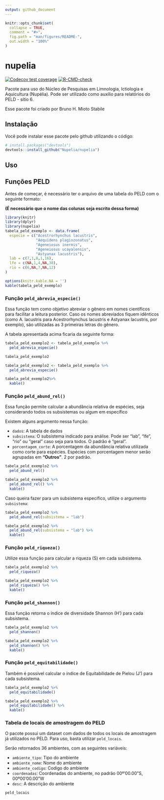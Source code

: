 ```yaml
---
output: github_document
---
```


<!-- README.md is generated from README.Rmd. Please edit that file -->

```r
knitr::opts_chunk$set(
  collapse = TRUE,
  comment = "#>",
  fig.path = "man/figures/README-",
  out.width = "100%"
)
```

# nupelia

<!-- badges: start -->
[![Codecov test coverage](https://codecov.io/gh/Nupelia/nupelia/branch/master/graph/badge.svg)](https://app.codecov.io/gh/Nupelia/nupelia?branch=master)
[![R-CMD-check](https://github.com/Nupelia/nupelia/actions/workflows/R-CMD-check.yaml/badge.svg)](https://github.com/Nupelia/nupelia/actions/workflows/R-CMD-check.yaml)
<!-- badges: end -->

Pacote para uso do Núcleo de Pesquisas em Limnologia, Ictiologia e Aquicultura (Nupélia).
Pode ser utilizado como auxílio para relatórios do PELD - sítio 6.

Esse pacote foi criado por Bruno H. Mioto Stabile

## Instalação

Você pode instalar esse pacote pelo github utilizando o código:

``` r
# install.packages("devtools")
devtools::install_github("Nupelia/nupelia")
```

## Uso

## Funções PELD

Antes de começar, é necessário ter o arquivo de uma tabela do PELD com o seguinte formato:

**(É necessário que o nome das colunas seja escrito dessa forma)**

```r
library(knitr)
library(dplyr)
library(nupelia)
tabela_peld_exemplo <- data.frame(
  especie = c("Acestrorhynchus lacustris",
              "Aequidens plagiozonatus",
              "Ageneiosus inermis",
              "Ageneiosus ucayalensis",
              "Astyanax lacustris"),
  lab = c(7,1,8,1,16),
  lfe = c(NA,1,4,NA,38),
  rio = c(6,NA,7,NA,12)
)

options(knitr.kable.NA = '')
kable(tabela_peld_exemplo)
```

### Função `peld_abrevia_especie()`

Essa função tem como objetivo abreviar o gênero em nomes científicos para facilitar a leitura posterior.
Caso os nomes abreviados fiquem idênticos (como A. lacustris para Acestrorhynchus lacustris e Astyanax lacustris, por exemplo), são utilizadas as 3 primeiras letras do gênero.

A tabela apresentada acima ficaria da seguinte forma:

```r
tabela_peld_exemplo2 <- tabela_peld_exemplo %>%
  peld_abrevia_especie()

tabela_peld_exemplo2
```

```r
tabela_peld_exemplo2 <- tabela_peld_exemplo %>% 
  peld_abrevia_especie() 

tabela_peld_exemplo2%>% 
  kable()
```

### Função `peld_abund_rel()`

Essa função permite calcular a abundância relativa de espécies, seja considerando todos os subsistemas ou algum em específico

Existem alguns argumento nessa função:

- `dados`: A tabela de dados
- `subsistema`: O subsistema indicado para análise. Pode ser "lab", "lfe", "rio" ou "geral" caso seja para todos. O padrão é "geral".
- `porcentagem_corte`: A porcentagem da abundância relativa utilizada como corte para espécies. Espécies com porcentagem menor serão agrupadas em **"Outros"**. 2 por padrão.

```r
tabela_peld_exemplo2 %>% 
  peld_abund_rel()
```

```r
tabela_peld_exemplo2 %>% 
  peld_abund_rel() %>% 
  kable()
```


Caso queira fazer para um subsistema específico, utilize o argumento `subsistema`:

```r
tabela_peld_exemplo2 %>% 
  peld_abund_rel(subsistema = "lab")
```

```r
tabela_peld_exemplo2 %>% 
  peld_abund_rel(subsistema = "lab") %>% 
  kable()
```

### Função `peld_riqueza()`

Utilize essa função para calcular a riqueza (S) em cada subsistema.

```r
tabela_peld_exemplo2 %>% 
  peld_riqueza()
```

```r
tabela_peld_exemplo2 %>% 
  peld_riqueza() %>% 
  kable()
```

### Função `peld_shannon()`

Essa função retorna o índice de diversidade Shannon (H') para cada subsistema.

```r
tabela_peld_exemplo2 %>% 
  peld_shannon()
```

```r
tabela_peld_exemplo2 %>% 
  peld_shannon() %>% 
  kable()
```

### Função `peld_equitabilidade()`

Também é possível calcular o índice de Equitabilidade de Pielou (J') para cada subsistema.

```r
tabela_peld_exemplo2 %>% 
  peld_equitabilidade()
```

```r
tabela_peld_exemplo2 %>% 
  peld_equitabilidade() %>% 
  kable()
```

### Tabela de locais de amostragem do PELD

O pacote possui um dataset com dados de todos os locais de amostragem já utilizados no PELD.
Para uso, basta utilizar `peld_locais`.

Serão retornados 36 ambientes, com as seguintes variáveis:

- `ambiente_tipo`: Tipo do ambiente
- `ambiente_nome`: Nome do ambiente
- `ambiente_codigo`: Codigo do ambiente
- `coordenadas`: Coordenadas do ambiente, no padrão 00º'00.00"S, 00º00'00.00"W
- `desc`: A descrição do ambiente

```r
peld_locais
```



